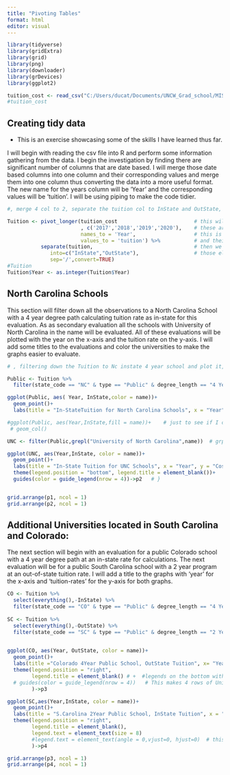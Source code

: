 ---
title: "Pivoting Tables"
format: html
editor: visual
---

```{r, message =FALSE, echo = FALSE}

library(tidyverse)
library(gridExtra)
library(grid)
library(png)
library(downloader)
library(grDevices)
library(ggplot2)

tuition_cost <- read_csv("C:/Users/ducat/Documents/UNCW_Grad_school/MIS 503 R for DataScience_Programming/module5/Mod5Assignment2/tuition_cost.csv")
#tuition_cost
```

## Creating tidy data

-   This is an exercise showcasing some of the skills I have learned thus far.

I will begin with reading the csv file into R and perform some information gathering from the data. I begin the investigation by finding there are significant number of columns that are date based. I will merge those date based columns into one column and their corresponding values and merge them into one column thus converting the data into a more useful format. The new name for the years column will be 'Year' and the corresponding values will be 'tuition'. I will be using piping to make the code tidier.

```{r, message = FALSE, echo = TRUE}

#, merge 4 col to 2, separate the tuition col to InState and OutState, change year to int

Tuition <- pivot_longer(tuition_cost                         # this will take 4 columns and merge into 1
                        , c('2017','2018','2019','2020'),    # these are the 4 columns chosen
                        names_to = 'Year',                   # this is the new name for the columns
                        values_to = 'tuition') %>%           # and their values will be assigned to this column
           separate(tuition,                                 # then we are going to separate the elements in 'tuition' col
              into=c("InState","OutState"),                  # those elements will be separated by '/' into 'InState' and 'OutState'
              sep='/',convert=TRUE) 
#Tuition              
Tuition$Year <- as.integer(Tuition$Year)

```

## North Carolina Schools

This section will filter down all the observations to a North Carolina School with a 4 year degree path calculating tuition rate as in-state for this evaluation. As as secondary evaluation all the schools with University of North Carolina in the name will be evaluated. All of these evaluations will be plotted with the year on the x-axis and the tuition rate on the y-axis. I will add some titles to the evaluations and color the universities to make the graphs easier to evaluate.

```{r echo= FALSE, message = FALSE}

# , filtering down the Tuition to Nc instate 4 year school and plot it, then a unc sys and plot

Public <- Tuition %>% 
  filter(state_code == "NC" & type == "Public" & degree_length == "4 Year" )   #filter for NC,Public,4 year schools

ggplot(Public, aes( Year, InState,color = name))+
  geom_point()+
  labs(title = "In-StateTuition for North Carolina Schools", x = "Year", y = "Cost in $")->p1

#ggplot(Public, aes(Year,InState,fill = name))+    # just to see if I can
 # geom_col()

UNC <- filter(Public,grepl("University of North Carolina",name))  # grpl searchs for the "" in the "name" col in DF Public

ggplot(UNC, aes(Year,InState, color = name))+
  geom_point()+
  labs(title = "In-State Tuition for UNC Schools", x = "Year", y = "Cost in $")+
  theme(legend.position = "bottom", legend.title = element_blank())+   # legend on the bottom
  guides(color = guide_legend(nrow = 4))->p2   # }


grid.arrange(p1, ncol = 1)
grid.arrange(p2, ncol = 1)

```

## Additional Universities located in South Carolina and Colorado:

The next section will begin with an evaluation for a public Colorado school with a 4 year degree path at an in-state rate for calculations. The next evaluation will be for a public South Carolina school with a 2 year program at an out-of-state tuition rate. I will add a title to the graphs with 'year' for the x-axis and 'tuition-rates' for the y-axis for both graphs.

```{r ,echo= FALSE, message= FALSE}

CO <- Tuition %>% 
  select(everything(),-InState) %>% 
  filter(state_code == "CO" & type == "Public" & degree_length == "4 Year")
  
SC <- Tuition %>% 
  select(everything(),-OutState) %>% 
  filter(state_code == "SC" & type == "Public" & degree_length == "2 Year")
  

ggplot(CO, aes(Year, OutState, color = name))+
  geom_point()+
  labs(title ="Colorado 4Year Public School, OutState Tuition", x= "Year", y = "Cost in $")+
  theme(legend.position = "right", 
        legend.title = element_blank() # +  #legends on the bottom with not legend title
  # guides(color = guide_legend(nrow = 4))   # This makes 4 rows of Universities
        )->p3

ggplot(SC,aes(Year,InState, color = name))+
  geom_point()+
  labs(title = "S.Carolina 2Year Public School, InState Tuition", x = "Year", y = "Cost in $")+
  theme(legend.position = "right", 
        legend.title = element_blank(),
        legend.text = element_text(size = 8)
        #legend.text = element_text(angle = 0,vjust=0, hjust=0)  # this will move the legend text up, down, and angle it
        )->p4

grid.arrange(p3, ncol = 1)
grid.arrange(p4, ncol = 1)

```
